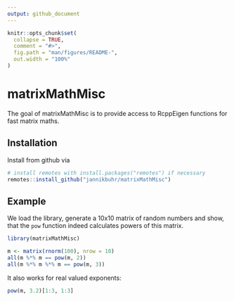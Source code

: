 ```yaml
---
output: github_document
---
```


<!-- README.md is generated from README.Rmd. Please edit that file -->

```r
knitr::opts_chunk$set(
  collapse = TRUE,
  comment = "#>",
  fig.path = "man/figures/README-",
  out.width = "100%"
)
```

# matrixMathMisc

<!-- badges: start -->
<!-- badges: end -->

The goal of matrixMathMisc is to provide access to RcppEigen functions
for fast matrix maths.

## Installation

Install from github via

```r
# install remotes with install.packages("remotes") if necessary
remotes::install_github("jannikbuhr/matrixMathMisc")
```


## Example

We load the library, generate a 10x10 matrix of random
numbers and show, that the `pow` function indeed
calculates powers of this matrix.

```r
library(matrixMathMisc)

m <- matrix(rnorm(100), nrow = 10)
all(m %*% m == pow(m, 2))
all(m %*% m %*% m == pow(m, 3))
```

It also works for real valued exponents:

```r
pow(m, 3.2)[1:3, 1:3]
```


